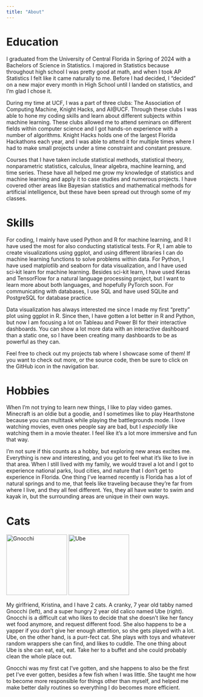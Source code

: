 ```yaml
---
title: "About"
---
```


# <i class="fas fa-graduation-cap"></i> Education

I graduated from the University of Central Florida in Spring of 2024 with a Bachelors of Science in Statistics. I majored in Statistics because throughout high school I was pretty good at math, and when I took AP Statistics I felt like it came naturally to me. Before I had decided, I "decided" on a new major every month in High School until I landed on statistics, and I'm glad I chose it.\

During my time at UCF, I was a part of three clubs: The Association of Computing Machine, Knight Hacks, and AI\@UCF. Through these clubs I was able to hone my coding skills and learn about different subjects within machine learning. These clubs allowed me to attend seminars on different fields within computer science and I got hands-on experience with a number of algorithms. Knight Hacks holds one of the largest Florida Hackathons each year, and I was able to attend it for multiple times where I had to make small projects under a time constraint and constant pressure.

Courses that I have taken include statistical methods, statistical theory, nonparametric statistics, calculus, linear algebra, machine learning, and time series. These have all helped me grow my knowledge of statistics and machine learning and apply it to case studies and numerous projects. I have covered other areas like Bayesian statistics and mathematical methods for artificial intelligence, but these have been spread out through some of my classes.

# <i class="fa-solid fa-screwdriver-wrench"></i> Skills

For coding, I mainly have used Python and R for machine learning, and R I have used the most for also conducting statistical tests. For R, I am able to create visualizations using ggplot, and using different libraries I can do machine learning functions to solve problems within data. For Python, I have used matplotlib and seaborn for data visualization, and I have used sci-kit learn for machine learning. Besides sci-kit learn, I have used Keras and TensorFlow for a natural language processing project, but I want to learn more about both languages, and hopefully PyTorch soon. For communicating with databases, I use SQL and have used SQLite and PostgreSQL for database practice.

Data visualization has always interested me since I made my first "pretty" plot using ggplot in R. Since then, I have gotten a lot better in R and Python, but now I am focusing a lot on Tableau and Power BI for their interactive dashboards. You can show a lot more data with an interactive dashboard than a static one, so I have been creating many dashboards to be as powerful as they can.

Feel free to check out my projects tab where I showcase some of them! If you want to check out more, or the source code, then be sure to click on the GitHub icon in the navigation bar.

# <i class="fas fa-globe"></i> Hobbies

When I'm not trying to learn new things, I like to play video games. Minecraft is an oldie but a goodie, and I sometimes like to play Hearthstone because you can multitask while playing the battlegrounds mode. I love watching movies, even ones people say are bad, but I *especially* like watching them in a movie theater. I feel like it's a lot more immersive and fun that way.\

I'm not sure if this counts as a hobby, but exploring new areas excites me. Everything is new and interesting, and you get to feel what it's like to live in that area. When I still lived with my family, we would travel a lot and I got to experience national parks, loud cities, and nature that I don't get to experience in Florida. One thing I've learned recently is Florida has a lot of natural springs and to me, that feels like traveling because they're far from where I live, and they all feel different. Yes, they all have water to swim and kayak in, but the surrounding areas are unique in their own ways.

# <i class="fas fa-cat"></i> Cats

![Gnocchi](images/gnocchi.jpg){width="160"} ![Ube](images/ube.jpg){width="160"}

My girlfriend, Kristina, and I have 2 cats. A cranky, 7 year old tabby named Gnocchi (left), and a super hungry 2 year old calico named Ube (right). Gnocchi is a difficult cat who likes to decide that she doesn't like her fancy wet food anymore, and request different food. She also happens to be a yapper if you don't give her enough attention, so she gets played with a lot. Ube, on the other hand, is a purr-fect cat. She plays with toys and whatever random wrappers she can find, and likes to cuddle. The one thing about Ube is she can eat, eat, eat. Take her to a buffet and she could probably clean the whole place out.  

Gnocchi was my first cat I've gotten, and she happens to also be the first pet I've ever gotten, besides a few fish when I was little. She taught me how to become more responsible for things other than myself, and helped me make better daily routines so everything I do becomes more efficient.

